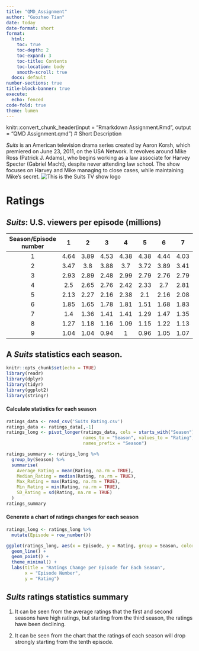 ```yaml
---
title: "QMD_Assignment"
author: "Guozhao Tian"
date: today
date-format: short
format: 
  html:
    toc: true
    toc-depth: 2
    toc-expand: 3
    toc-title: Contents
    toc-location: body
    smooth-scroll: true
  docx: default
number-sections: true
title-block-banner: true
execute:
  echo: fenced
code-fold: true
theme: lumen
---
```

knitr::convert_chunk_header(input = "Rmarkdown Assignment.Rmd", output = "QMD Assignment.qmd")
# Short Description

*Suits* is an American television drama series created by Aaron Korsh, which premiered on June 23, 2011, on the USA Network. It revolves around Mike Ross (Patrick J. Adams), who begins working as a law associate for Harvey Specter (Gabriel Macht), despite never attending law school. The show focuses on Harvey and Mike managing to close cases, while maintaining Mike's secret.
![This is the Suits TV show logo](Suits_Logo.png)


# Ratings
## *Suits*: U.S. viewers per episode (millions)

| Season/Episode number | 1    | 2    | 3    | 4    | 5    | 6    | 7    | 8    | 9    | 10   | 11   | 12   | 13   | 14   | 15   | 16   |
|:---------------------:|:----:|:----:|:----:|:----:|:----:|:----:|:----:|:----:|:----:|:----:|:----:|:----:|:----:|:----:|:----:|:----:|
| 1                     | 4.64 | 3.89 | 4.53 | 4.38 | 4.38 | 4.44 | 4.03 | 3.96 | 4.45 | 3.82 | 3.96 | 3.47 |      |      |      |      |
| 2                     | 3.47 | 3.8  | 3.88 | 3.7  | 3.72 | 3.89 | 3.41 | 3.42 | 4    | 4.48 | 3.57 | 3.75 | 3.36 | 3.07 | 2.9  | 3.2  |
| 3                     | 2.93 | 2.89 | 2.48 | 2.99 | 2.79 | 2.76 | 2.79 | 3.52 | 2.95 | 3.16 | 2.28 | 2.28 | 2.35 | 2.53 | 2.5  | 2.4  |
| 4                     | 2.5  | 2.65 | 2.76 | 2.42 | 2.33 | 2.7  | 2.81 | 2.59 | 2.59 | 2.76 | 1.87 | 1.67 | 1.46 | 1.7  | 1.8  | 1.55 |
| 5                     | 2.13 | 2.27 | 2.16 | 2.38 | 2.1  | 2.16 | 2.08 | 2.31 | 2.3  | 2.34 | 1.74 | 1.51 | 1.71 | 1.58 | 1.73 | 1.71 |
| 6                     | 1.85 | 1.65 | 1.78 | 1.81 | 1.51 | 1.68 | 1.83 | 1.88 | 1.87 | 1.92 | 1.37 | 1.53 | 1.28 | 1.21 | 1.25 | 1.13 |
| 7                     | 1.4  | 1.36 | 1.41 | 1.41 | 1.29 | 1.47 | 1.35 | 1.51 | 1.64 | 1.68 | 1.18 | 1.06 | 0.95 | 0.99 | 1.09 | 1.07 |
| 8                     | 1.27 | 1.18 | 1.16 | 1.09 | 1.15 | 1.22 | 1.13 | 1.3  | 1.07 | 1.08 | 0.82 | 0.91 | 0.77 | 0.78 | 0.69 | 0.74 |
| 9                     | 1.04 | 1.04 | 0.94 | 1    | 0.96 | 1.05 | 1.07 | 0.97 | 0.96 | 0.86 |      |      |      |      |      |      |

## A *Suits* statistics each season.

```r
knitr::opts_chunk$set(echo = TRUE)
library(readr)
library(dplyr)
library(tidyr)
library(ggplot2)
library(stringr)
```

#### Calculate statistics for each season
```r
ratings_data <- read_csv('Suits Rating.csv')
ratings_data <- ratings_data[,-1]
ratings_long <- pivot_longer(ratings_data, cols = starts_with("Season"), 
                             names_to = "Season", values_to = "Rating", 
                             names_prefix = "Season")

ratings_summary <- ratings_long %>%
  group_by(Season) %>%
  summarise(
    Average_Rating = mean(Rating, na.rm = TRUE),
    Median_Rating = median(Rating, na.rm = TRUE),
    Max_Rating = max(Rating, na.rm = TRUE),
    Min_Rating = min(Rating, na.rm = TRUE),
    SD_Rating = sd(Rating, na.rm = TRUE)
  )
ratings_summary

```

#### Generate a chart of ratings changes for each season
```r
ratings_long <- ratings_long %>%
  mutate(Episode = row_number())

ggplot(ratings_long, aes(x = Episode, y = Rating, group = Season, color = Season)) +
  geom_line() +
  geom_point() +
  theme_minimal() +
  labs(title = "Ratings Change per Episode for Each Season",
       x = "Episode Number",
       y = "Rating")
```

## *Suits* ratings statistics summary

1. It can be seen from the average ratings that the first and second seasons have high ratings, but starting from the third season, the ratings have been declining.

2. It can be seen from the chart that the ratings of each season will drop strongly starting from the tenth episode.

